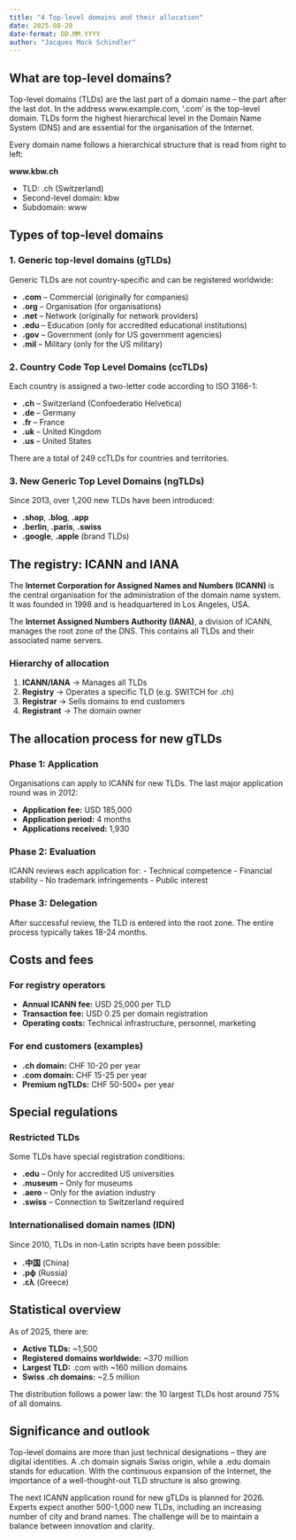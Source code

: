 ```yaml
---
title: "4 Top-level domains and their allocation"
date: 2025-08-20
date-format: DD.MM.YYYY
author: "Jacques Mock Schindler"
---
```


## What are top-level domains?

Top-level domains (TLDs) are the last part of a domain name – the part
after the last dot. In the address www.example.com, ‘.com’ is the
top-level domain. TLDs form the highest hierarchical level in the Domain
Name System (DNS) and are essential for the organisation of the
Internet. 

Every domain name follows a hierarchical structure that is read from
right to left: 

**www.kbw.ch**  

* TLD: .ch (Switzerland)  
* Second-level domain: kbw  
* Subdomain: www  

## Types of top-level domains

### 1. Generic top-level domains (gTLDs)

Generic TLDs are not country-specific and can be registered worldwide: 

- **.com** – Commercial (originally for companies)
- **.org** – Organisation (for organisations)
- **.net** – Network (originally for network providers)
- **.edu** – Education (only for accredited educational institutions)
- **.gov** – Government (only for US government agencies)
- **.mil** – Military (only for the US military)

### 2. Country Code Top Level Domains (ccTLDs)

Each country is assigned a two-letter code according to ISO 3166-1:

- **.ch** – Switzerland (Confoederatio Helvetica)
- **.de** – Germany
- **.fr** – France
- **.uk** – United Kingdom
- **.us** – United States

There are a total of 249 ccTLDs for countries and territories.

### 3. New Generic Top Level Domains (ngTLDs)

Since 2013, over 1,200 new TLDs have been introduced:

- **.shop**, **.blog**, **.app**
- **.berlin**, **.paris**, **.swiss**
- **.google**, **.apple** (brand TLDs)

## The registry: ICANN and IANA

The **Internet Corporation for Assigned Names and Numbers (ICANN)** is
the central organisation for the administration of the domain name
system. It was founded in 1998 and is headquartered in Los Angeles, USA. 

The **Internet Assigned Numbers Authority (IANA)**, a division of ICANN,
manages the root zone of the DNS. This contains all TLDs and their
associated name servers. 

### Hierarchy of allocation

1. **ICANN/IANA** → Manages all TLDs
2. **Registry** → Operates a specific TLD (e.g. SWITCH for .ch)
3. **Registrar** → Sells domains to end customers
4. **Registrant** → The domain owner

## The allocation process for new gTLDs

### Phase 1: Application

Organisations can apply to ICANN for new TLDs. The last major
application round was in 2012: 

- **Application fee:** USD 185,000
- **Application period:** 4 months
- **Applications received:** 1,930

### Phase 2: Evaluation

ICANN reviews each application for:
- Technical competence
- Financial stability
- No trademark infringements
- Public interest

### Phase 3: Delegation

After successful review, the TLD is entered into the root zone. The
entire process typically takes 18-24 months. 

## Costs and fees

### For registry operators

- **Annual ICANN fee:** USD 25,000 per TLD
- **Transaction fee:** USD 0.25 per domain registration
- **Operating costs:** Technical infrastructure, personnel, marketing 

### For end customers (examples)

- **.ch domain:** CHF 10-20 per year
- **.com domain:** CHF 15-25 per year
- **Premium ngTLDs:** CHF 50-500+ per year


## Special regulations

### Restricted TLDs

Some TLDs have special registration conditions:

- **.edu** – Only for accredited US universities
- **.museum** – Only for museums
- **.aero** – Only for the aviation industry
- **.swiss** – Connection to Switzerland required

### Internationalised domain names (IDN)

Since 2010, TLDs in non-Latin scripts have been possible:

- **.中国** (China)
- **.рф** (Russia)
- **.ελ** (Greece)

## Statistical overview

As of 2025, there are:

- **Active TLDs:** ~1,500
- **Registered domains worldwide:** ~370 million
- **Largest TLD:** .com with ~160 million domains
- **Swiss .ch domains:** ~2.5 million

The distribution follows a power law: the 10 largest TLDs host around
75% of all domains. 

## Significance and outlook

Top-level domains are more than just technical designations – they are
digital identities. A .ch domain signals Swiss origin, while a .edu
domain stands for education. With the continuous expansion of the
Internet, the importance of a well-thought-out TLD structure is also
growing. 

The next ICANN application round for new gTLDs is planned for 2026.
Experts expect another 500-1,000 new TLDs, including an increasing
number of city and brand names. The challenge will be to maintain a
balance between innovation and clarity. 